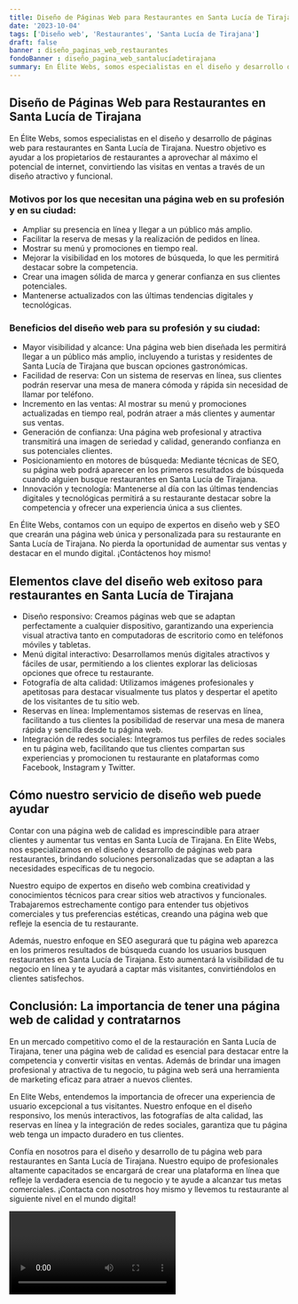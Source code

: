```yaml
---
title: Diseño de Páginas Web para Restaurantes en Santa Lucía de Tirajana
date: '2023-10-04'
tags: ['Diseño web', 'Restaurantes', 'Santa Lucía de Tirajana']
draft: false
banner : diseño_paginas_web_restaurantes
fondoBanner : diseño_pagina_web_santalucíadetirajana
summary: En Élite Webs, somos especialistas en el diseño y desarrollo de páginas web para restaurantes en Santa Lucía de Tirajana. Nuestro objetivo es ayudar a los propietarios de restaurantes a aprovechar al máximo el potencial de internet, convirtiendo las visitas en ventas a través de un diseño atractivo y funcional.
---
```


## Diseño de Páginas Web para Restaurantes en Santa Lucía de Tirajana

En Élite Webs, somos especialistas en el diseño y desarrollo de páginas web para restaurantes en Santa Lucía de Tirajana. Nuestro objetivo es ayudar a los propietarios de restaurantes a aprovechar al máximo el potencial de internet, convirtiendo las visitas en ventas a través de un diseño atractivo y funcional.

### Motivos por los que necesitan una página web en su profesión y en su ciudad:

- Ampliar su presencia en línea y llegar a un público más amplio.
- Facilitar la reserva de mesas y la realización de pedidos en línea.
- Mostrar su menú y promociones en tiempo real.
- Mejorar la visibilidad en los motores de búsqueda, lo que les permitirá destacar sobre la competencia.
- Crear una imagen sólida de marca y generar confianza en sus clientes potenciales.
- Mantenerse actualizados con las últimas tendencias digitales y tecnológicas.

### Beneficios del diseño web para su profesión y su ciudad:

- Mayor visibilidad y alcance: Una página web bien diseñada les permitirá llegar a un público más amplio, incluyendo a turistas y residentes de Santa Lucía de Tirajana que buscan opciones gastronómicas.
- Facilidad de reserva: Con un sistema de reservas en línea, sus clientes podrán reservar una mesa de manera cómoda y rápida sin necesidad de llamar por teléfono.
- Incremento en las ventas: Al mostrar su menú y promociones actualizadas en tiempo real, podrán atraer a más clientes y aumentar sus ventas.
- Generación de confianza: Una página web profesional y atractiva transmitirá una imagen de seriedad y calidad, generando confianza en sus potenciales clientes.
- Posicionamiento en motores de búsqueda: Mediante técnicas de SEO, su página web podrá aparecer en los primeros resultados de búsqueda cuando alguien busque restaurantes en Santa Lucía de Tirajana.
- Innovación y tecnología: Mantenerse al día con las últimas tendencias digitales y tecnológicas permitirá a su restaurante destacar sobre la competencia y ofrecer una experiencia única a sus clientes.

En Élite Webs, contamos con un equipo de expertos en diseño web y SEO que crearán una página web única y personalizada para su restaurante en Santa Lucía de Tirajana. No pierda la oportunidad de aumentar sus ventas y destacar en el mundo digital. ¡Contáctenos hoy mismo!

<GifSeo />

<Cta />

## Elementos clave del diseño web exitoso para restaurantes en Santa Lucía de Tirajana

- Diseño responsivo: Creamos páginas web que se adaptan perfectamente a cualquier dispositivo, garantizando una experiencia visual atractiva tanto en computadoras de escritorio como en teléfonos móviles y tabletas.
- Menú digital interactivo: Desarrollamos menús digitales atractivos y fáciles de usar, permitiendo a los clientes explorar las deliciosas opciones que ofrece tu restaurante.
- Fotografía de alta calidad: Utilizamos imágenes profesionales y apetitosas para destacar visualmente tus platos y despertar el apetito de los visitantes de tu sitio web.
- Reservas en línea: Implementamos sistemas de reservas en línea, facilitando a tus clientes la posibilidad de reservar una mesa de manera rápida y sencilla desde tu página web.
- Integración de redes sociales: Integramos tus perfiles de redes sociales en tu página web, facilitando que tus clientes compartan sus experiencias y promocionen tu restaurante en plataformas como Facebook, Instagram y Twitter.

## Cómo nuestro servicio de diseño web puede ayudar

Contar con una página web de calidad es imprescindible para atraer clientes y aumentar tus ventas en Santa Lucía de Tirajana. En Elite Webs, nos especializamos en el diseño y desarrollo de páginas web para restaurantes, brindando soluciones personalizadas que se adaptan a las necesidades específicas de tu negocio.

Nuestro equipo de expertos en diseño web combina creatividad y conocimientos técnicos para crear sitios web atractivos y funcionales. Trabajaremos estrechamente contigo para entender tus objetivos comerciales y tus preferencias estéticas, creando una página web que refleje la esencia de tu restaurante.

Además, nuestro enfoque en SEO asegurará que tu página web aparezca en los primeros resultados de búsqueda cuando los usuarios busquen restaurantes en Santa Lucía de Tirajana. Esto aumentará la visibilidad de tu negocio en línea y te ayudará a captar más visitantes, convirtiéndolos en clientes satisfechos.

## Conclusión: La importancia de tener una página web de calidad y contratarnos

En un mercado competitivo como el de la restauración en Santa Lucía de Tirajana, tener una página web de calidad es esencial para destacar entre la competencia y convertir visitas en ventas. Además de brindar una imagen profesional y atractiva de tu negocio, tu página web será una herramienta de marketing eficaz para atraer a nuevos clientes.

En Elite Webs, entendemos la importancia de ofrecer una experiencia de usuario excepcional a tus visitantes. Nuestro enfoque en el diseño responsivo, los menús interactivos, las fotografías de alta calidad, las reservas en línea y la integración de redes sociales, garantiza que tu página web tenga un impacto duradero en tus clientes.

Confía en nosotros para el diseño y desarrollo de tu página web para restaurantes en Santa Lucía de Tirajana. Nuestro equipo de profesionales altamente capacitados se encargará de crear una plataforma en línea que refleje la verdadera esencia de tu negocio y te ayude a alcanzar tus metas comerciales. ¡Contacta con nosotros hoy mismo y llevemos tu restaurante al siguiente nivel en el mundo digital!

<Video />

<CtaBot job='Restaurantes' city='Santa Lucía de Tirajana'/>

<Gmaps query='Santa Lucía de Tirajana+españa+maps' />